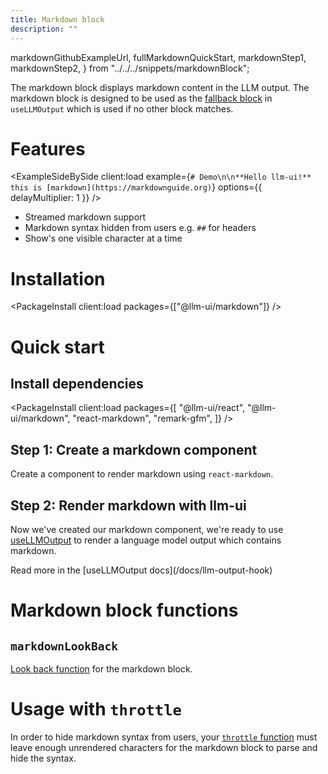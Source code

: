 ```yaml
---
title: Markdown block
description: ""
---
```


  markdownGithubExampleUrl,
  fullMarkdownQuickStart,
  markdownStep1,
  markdownStep2,
} from "../../../snippets/markdownBlock";

The markdown block displays markdown content in the LLM output. The markdown block is designed to be used as the [fallback block](/docs/llm-output-hook#fallbackblock-object) in `useLLMOutput` which is used if no other block matches.

# Features

<ExampleSideBySide
  client:load
  example={`# Demo\n\n**Hello llm-ui!** this is [markdown](https://markdownguide.org)`}
  options={{ delayMultiplier: 1 }}
/>

- Streamed markdown support
- Markdown syntax hidden from users e.g. `##` for headers
- Show's one visible character at a time

# Installation

<PackageInstall client:load packages={["@llm-ui/markdown"]} />

# Quick start

<CopyOrGithub
  codeToCopy={fullMarkdownQuickStart}
  githubUrl={markdownGithubExampleUrl}
/>

## Install dependencies

<PackageInstall
  client:load
  packages={[
    "@llm-ui/react",
    "@llm-ui/markdown",
    "react-markdown",
    "remark-gfm",
  ]}
/>

## Step 1: Create a markdown component

Create a component to render markdown using `react-markdown`.

<CodeBlock code={markdownStep1} lang="tsx" />

<CopyDocsContainer>
  <CopyExampleButton toCopy={fullMarkdownQuickStart} />
</CopyDocsContainer>

## Step 2: Render markdown with llm-ui

Now we've created our markdown component, we're ready to use [useLLMOutput](/docs/llm-output-hook) to render a language model output which contains markdown.

<CodeBlock code={markdownStep2} lang="tsx" />

<CopyDocsContainer>
  <CopyExampleButton toCopy={fullMarkdownQuickStart} />
  Read more in the [useLLMOutput docs](/docs/llm-output-hook)
</CopyDocsContainer>

# Markdown block functions

## `markdownLookBack`

[Look back function](/docs/llm-output-hook#blocks-object) for the markdown block.

# Usage with `throttle`

In order to hide markdown syntax from users, your [`throttle` function](/docs/advanced/throttle-functions) must leave enough unrendered characters for the markdown block to parse and hide the syntax.
